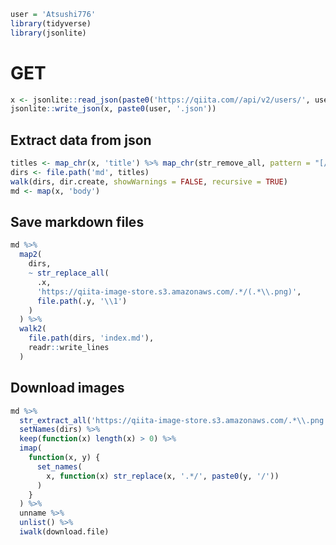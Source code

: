 ```r
user = 'Atsushi776'
library(tidyverse)
library(jsonlite)
```


# GET

```r
x <- jsonlite::read_json(paste0('https://qiita.com//api/v2/users/', user, '/items?per_page=100'))
jsonlite::write_json(x, paste0(user, '.json'))
```

## Extract data from json

```r
titles <- map_chr(x, 'title') %>% map_chr(str_remove_all, pattern = "[/:\"]")
dirs <- file.path('md', titles)
walk(dirs, dir.create, showWarnings = FALSE, recursive = TRUE)
md <- map(x, 'body')
```

## Save markdown files

```r
md %>%
  map2(
    dirs,
    ~ str_replace_all(
      .x,
      'https://qiita-image-store.s3.amazonaws.com/.*/(.*\\.png)',
      file.path(.y, '\\1')
    )
  ) %>%
  walk2(
    file.path(dirs, 'index.md'),
    readr::write_lines
  )
```


## Download images

```r
md %>%
  str_extract_all('https://qiita-image-store.s3.amazonaws.com/.*\\.png') %>%
  setNames(dirs) %>%
  keep(function(x) length(x) > 0) %>%
  imap(
    function(x, y) {
      set_names(
        x, function(x) str_replace(x, '.*/', paste0(y, '/'))
      )
    }
  ) %>%
  unname %>%
  unlist() %>%
  iwalk(download.file)
```
